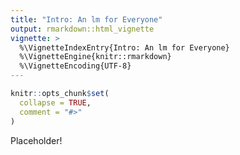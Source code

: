 ```yaml
---
title: "Intro: An lm for Everyone"
output: rmarkdown::html_vignette
vignette: >
  %\VignetteIndexEntry{Intro: An lm for Everyone}
  %\VignetteEngine{knitr::rmarkdown}
  %\VignetteEncoding{UTF-8}
---
```


```r
knitr::opts_chunk$set(
  collapse = TRUE,
  comment = "#>"
)
```

Placeholder!
